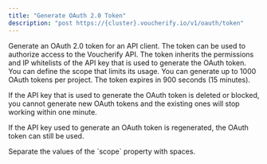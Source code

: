 ```yaml
---
title: "Generate OAuth 2.0 Token"
description: "post https://{cluster}.voucherify.io/v1/oauth/token"
---
```


Generate an OAuth 2.0 token for an API client. The token can be used to authorize access to the Voucherify API. The token inherits the permissions and IP whitelists of the API key that is used to generate the OAuth token. You can define the scope that limits its usage. You can generate up to 1000 OAuth tokens per project. The token expires in 900 seconds (15 minutes).

If the API key that is used to generate the OAuth token is deleted or blocked, you cannot generate new OAuth tokens and the existing ones will stop working within one minute.

If the API key used to generate an OAuth token is regenerated, the OAuth token can still be used.

<Warning>
  Separate the values of the `scope` property with spaces.
</Warning>
